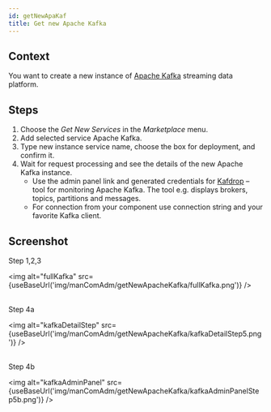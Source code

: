 ```yaml
---
id: getNewApaKaf
title: Get new Apache Kafka
---
```



## Context

You want to create a new instance of [Apache Kafka](https://kafka.apache.org/) streaming data platform. 

## Steps

1. Choose the _Get New Services_ in the _Marketplace_ menu.
2. Add selected service Apache Kafka.
3. Type new instance service name, choose the box for deployment, and confirm it.
4. Wait for request processing and see the details of the new Apache Kafka instance. 
    - Use the admin panel link and generated credentials for [Kafdrop](https://github.com/obsidiandynamics/kafdrop) – tool for monitoring Apache Kafka. The tool e.g. displays brokers, topics, partitions and messages.
    - For connection from your component use connection string and your favorite Kafka client.

## Screenshot

Step 1,2,3

<img alt="fullKafka" src={useBaseUrl('img/manComAdm/getNewApacheKafka/fullKafka.png')} />
<br/><br/>

Step 4a

<img alt="kafkaDetailStep" src={useBaseUrl('img/manComAdm/getNewApacheKafka/kafkaDetailStep5.png')} />
<br/><br/>

Step 4b

<img alt="kafkaAdminPanel" src={useBaseUrl('img/manComAdm/getNewApacheKafka/kafkaAdminPanelStep5b.png')} />
